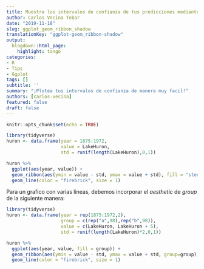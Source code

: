 ```yaml
---
title: Muestra los intervalos de confianza de tus predicciones mediante geom_ribbon() con Ggplot
author: Carlos Vecina Tebar
date: "2019-11-18"
slug: ggplot_geom_ribbon_shadow
translationKey: "ggplot-geom_ribbon-shadow"
output:
  blogdown::html_page:
    highlight: tango
categories:
- R
- Tips
- Ggplot
tags: []
subtitle: ''
summary: "¡Plotea tus intervalos de confianza de manera muy facil!"
authors: [carlos-vecina]
featured: false
draft: false
---
```


```r
knitr::opts_chunk$set(echo = TRUE)
```

```r
library(tidyverse)
huron <- data.frame(year = 1875:1972, 
                    value = LakeHuron,
                    std = runif(length(LakeHuron),0,1))

huron %>% 
  ggplot(aes(year, value)) + 
  geom_ribbon(aes(ymin = value - std, ymax = value + std), fill = "steelblue2") + 
  geom_line(color = "firebrick", size = 1)

```

Para un grafico con varias lineas, debemos incorporar el *aesthetic* de *group* de la siguiente manera:

```r
library(tidyverse)
huron <- data.frame(year = rep(1875:1972,2), 
                    group = c(rep("a",98),rep("b",98)),
                    value = c(LakeHuron, LakeHuron + 5),
                    std = runif(length(LakeHuron)*2,0,1))

huron %>% 
  ggplot(aes(year, value, fill = group)) + 
  geom_ribbon(aes(ymin = value - std, ymax = value + std, group=group), fill = "steelblue2") + 
  geom_line(color = "firebrick", size = 1)

```



